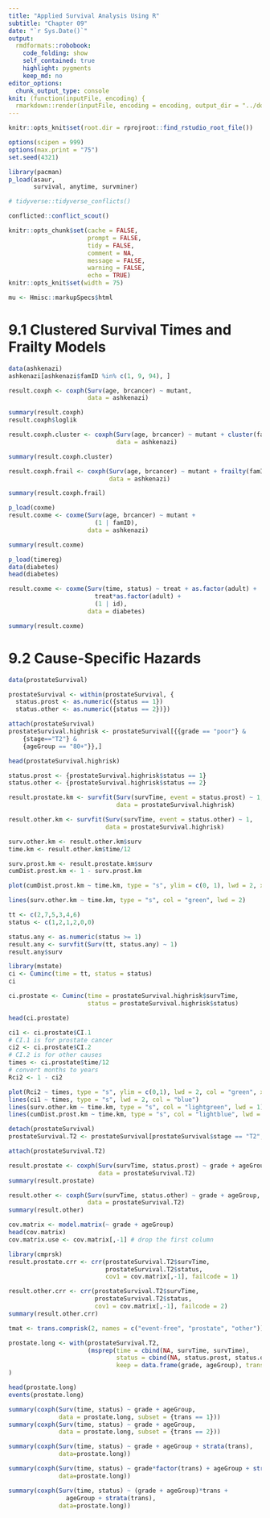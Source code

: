 ```yaml
---
title: "Applied Survival Analysis Using R"
subtitle: "Chapter 09"
date: "`r Sys.Date()`"
output:
  rmdformats::robobook:
    code_folding: show
    self_contained: true
    highlight: pygments
    keep_md: no
editor_options: 
  chunk_output_type: console
knit: (function(inputFile, encoding) {
  rmarkdown::render(inputFile, encoding = encoding, output_dir = "../docs") })
---
```


```r
knitr::opts_knit$set(root.dir = rprojroot::find_rstudio_root_file())

options(scipen = 999)
options(max.print = "75")
set.seed(4321)

library(pacman)
p_load(asaur,
       survival, anytime, survminer)
```

```r
# tidyverse::tidyverse_conflicts()

conflicted::conflict_scout()
```

```r
knitr::opts_chunk$set(cache = FALSE,
                      prompt = FALSE,
                      tidy = FALSE,
                      comment = NA,
                      message = FALSE,
                      warning = FALSE,
                      echo = TRUE)
knitr::opts_knit$set(width = 75)

mu <- Hmisc::markupSpecs$html
```

<!-- ----------------------------------------------------- -->

# 9.1 Clustered Survival Times and Frailty Models

```r
data(ashkenazi)
ashkenazi[ashkenazi$famID %in% c(1, 9, 94), ]
```

```r
result.coxph <- coxph(Surv(age, brcancer) ~ mutant,
                      data = ashkenazi)

summary(result.coxph)
result.coxph$loglik
```

```r
result.coxph.cluster <- coxph(Surv(age, brcancer) ~ mutant + cluster(famID), 
                              data = ashkenazi)

summary(result.coxph.cluster)
```

```r
result.coxph.frail <- coxph(Surv(age, brcancer) ~ mutant + frailty(famID), 
                            data = ashkenazi)

summary(result.coxph.frail)
```

```r
p_load(coxme)
result.coxme <- coxme(Surv(age, brcancer) ~ mutant +
                        (1 | famID), 
                      data = ashkenazi)

summary(result.coxme)
```


```r
p_load(timereg)
data(diabetes)
head(diabetes)
```

```r
result.coxme <- coxme(Surv(time, status) ~ treat + as.factor(adult) +
                        treat*as.factor(adult) + 
                        (1 | id),
                      data = diabetes)

summary(result.coxme)
```

# 9.2 Cause-Specific Hazards

```r
data(prostateSurvival)

prostateSurvival <- within(prostateSurvival, {
  status.prost <- as.numeric({status == 1})
  status.other <- as.numeric({status == 2})})

attach(prostateSurvival)
prostateSurvival.highrisk <- prostateSurvival[{{grade == "poor"} & 
    {stage=="T2"} & 
    {ageGroup == "80+"}},]

head(prostateSurvival.highrisk)

status.prost <- {prostateSurvival.highrisk$status == 1}
status.other <- {prostateSurvival.highrisk$status == 2}
```

```r
result.prostate.km <- survfit(Surv(survTime, event = status.prost) ~ 1, 
                              data = prostateSurvival.highrisk)

result.other.km <- survfit(Surv(survTime, event = status.other) ~ 1, 
                           data = prostateSurvival.highrisk)

surv.other.km <- result.other.km$surv
time.km <- result.other.km$time/12

surv.prost.km <- result.prostate.km$surv
cumDist.prost.km <- 1 - surv.prost.km

plot(cumDist.prost.km ~ time.km, type = "s", ylim = c(0, 1), lwd = 2, xlab = "Years from prostate cancer diagnosis", col = "blue")

lines(surv.other.km ~ time.km, type = "s", col = "green", lwd = 2)
```

```r
tt <- c(2,7,5,3,4,6)
status <- c(1,2,1,2,0,0)

status.any <- as.numeric(status >= 1)
result.any <- survfit(Surv(tt, status.any) ~ 1)
result.any$surv

library(mstate)
ci <- Cuminc(time = tt, status = status)
ci
```

```r
ci.prostate <- Cuminc(time = prostateSurvival.highrisk$survTime,
                      status = prostateSurvival.highrisk$status)

head(ci.prostate)

ci1 <- ci.prostate$CI.1
# CI.1 is for prostate cancer
ci2 <- ci.prostate$CI.2
# CI.2 is for other causes
times <- ci.prostate$time/12
# convert months to years
Rci2 <- 1 - ci2

plot(Rci2 ~ times, type = "s", ylim = c(0,1), lwd = 2, col = "green", xlab = "Time in years", ylab = "Survival probability")
lines(ci1 ~ times, type = "s", lwd = 2, col = "blue")
lines(surv.other.km ~ time.km, type = "s", col = "lightgreen", lwd = 1)
lines(cumDist.prost.km ~ time.km, type = "s", col = "lightblue", lwd = 1)
```

```r
detach(prostateSurvival)
prostateSurvival.T2 <- prostateSurvival[prostateSurvival$stage == "T2", ]

attach(prostateSurvival.T2)

result.prostate <- coxph(Surv(survTime, status.prost) ~ grade + ageGroup,
                         data = prostateSurvival.T2)
summary(result.prostate)

result.other <- coxph(Surv(survTime, status.other) ~ grade + ageGroup,
                      data = prostateSurvival.T2)
summary(result.other)

cov.matrix <- model.matrix(~ grade + ageGroup)
head(cov.matrix)
cov.matrix.use <- cov.matrix[,-1] # drop the first column

library(cmprsk)
result.prostate.crr <- crr(prostateSurvival.T2$survTime, 
                           prostateSurvival.T2$status, 
                           cov1 = cov.matrix[,-1], failcode = 1)

result.other.crr <- crr(prostateSurvival.T2$survTime, 
                        prostateSurvival.T2$status, 
                        cov1 = cov.matrix[,-1], failcode = 2)
summary(result.other.crr)
```

```r
tmat <- trans.comprisk(2, names = c("event-free", "prostate", "other"))

prostate.long <- with(prostateSurvival.T2,
                      (msprep(time = cbind(NA, survTime, survTime),
                              status = cbind(NA, status.prost, status.other),
                              keep = data.frame(grade, ageGroup), trans = tmat))
)

head(prostate.long)
events(prostate.long)
```

```r
summary(coxph(Surv(time, status) ~ grade + ageGroup,
              data = prostate.long, subset = {trans == 1}))
summary(coxph(Surv(time, status) ~ grade + ageGroup,
              data = prostate.long, subset = {trans == 2}))

summary(coxph(Surv(time, status) ~ grade + ageGroup + strata(trans), 
              data=prostate.long))

summary(coxph(Surv(time, status) ~ grade*factor(trans) + ageGroup + strata(trans),
              data=prostate.long))

summary(coxph(Surv(time, status) ~ (grade + ageGroup)*trans + 
                ageGroup + strata(trans), 
              data=prostate.long))
```


